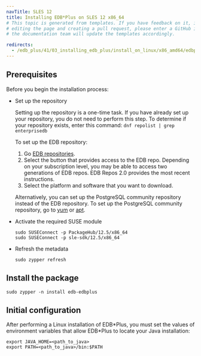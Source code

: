 ```yaml
---
navTitle: SLES 12
title: Installing EDB*Plus on SLES 12 x86_64
# This topic is generated from templates. If you have feedback on it, instead of
# editing the page and creating a pull request, please enter a GitHub issue and
# the documentation team will update the templates accordingly.

redirects:
  - /edb_plus/41/03_installing_edb_plus/install_on_linux/x86_amd64/edbplus_sles12_x86
---
```


## Prerequisites

Before you begin the installation process:

- Set up the repository

  Setting up the repository is a one-time task. If you have already set up your repository, you do not need to perform this step.
  To determine if your repository exists, enter this command: `dnf repolist | grep enterprisedb`

  To set up the EDB repository:

  1. Go [EDB repositories](https://www.enterprisedb.com/repos-downloads).
  1. Select the button that provides access to the EDB repo. Depending on your subscription level, you may be able to access two generations of EDB repos. EDB Repos 2.0 provides the most recent instructions.
  1. Select the platform and software that you want to download.

  Alternatively, you can set up the PostgreSQL community repository instead of the EDB repository. To set up the PostgreSQL community repository, go to [yum](https://www.postgresql.org/download/linux/redhat/) or [apt](https://wiki.postgresql.org/wiki/Apt).

- Activate the required SUSE module
  ```shell
  sudo SUSEConnect -p PackageHub/12.5/x86_64
  sudo SUSEConnect -p sle-sdk/12.5/x86_64

  ```
- Refresh the metadata
  ```shell
  sudo zypper refresh
  ```

## Install the package

```shell
sudo zypper -n install edb-edbplus
```

## Initial configuration

After performing a Linux installation of EDB\*Plus, you must set the values of environment variables that allow EDB\*Plus to locate your Java installation:

```shell
export JAVA_HOME=<path_to_java>
export PATH=<path_to_java>/bin:$PATH
```
